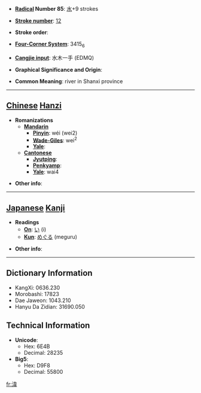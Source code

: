 * '''[[Wiktionary:Chinese radical index| Radical]] Number 85''': [[Wiktionary:Chinese radical index 水|水]]+9 strokes

* '''[[Wiktionary:Chinese total strokes index|Stroke number]]''': [[Wiktionary:Chinese total strokes index 12|12]]

* '''Stroke order''': 

* '''[[Wiktionary:Chinese four corner index|Four-Corner System]]''': 3415<sub>6</sub>

* '''[[Wiktionary:Chinese Cangjie index|Cangjie input]]''': 水木一手 (EDMQ)

* '''Graphical Significance and Origin''': 

* '''Common Meaning''': river in Shanxi province

----

== [[Chinese]] [[Hanzi]] ==

* '''Romanizations'''
** '''[[Mandarin]]'''
*** '''[[Pinyin]]''': wéi (wei2)
*** '''[[Wade-Giles]]''': wei<sup>2</sup>
*** '''[[Yale]]''': 
** '''[[Cantonese]]'''
*** '''[[Jyutping]]''':
*** '''[[Penkyamp]]''': 
*** '''[[Yale]]''': wai4

* '''Other info''': 

----

== [[Japanese]] [[Kanji]] ==

* '''Readings'''
** '''[[On]]''': [[い]] (i)
** '''[[Kun]]''': [[めぐる]] (meguru)

* '''Other info''':  

----

== Dictionary Information ==

* KangXi: 0636.230
* Morobashi: 17823
* Dae Jaweon: 1043.210
* Hanyu Da Zidian: 31690.050

== Technical Information ==

* '''Unicode''':
** Hex: 6E4B
** Decimal: 28235
* '''Big5''':
** Hex: D9F8
** Decimal: 55800

[[fr:湋]]
